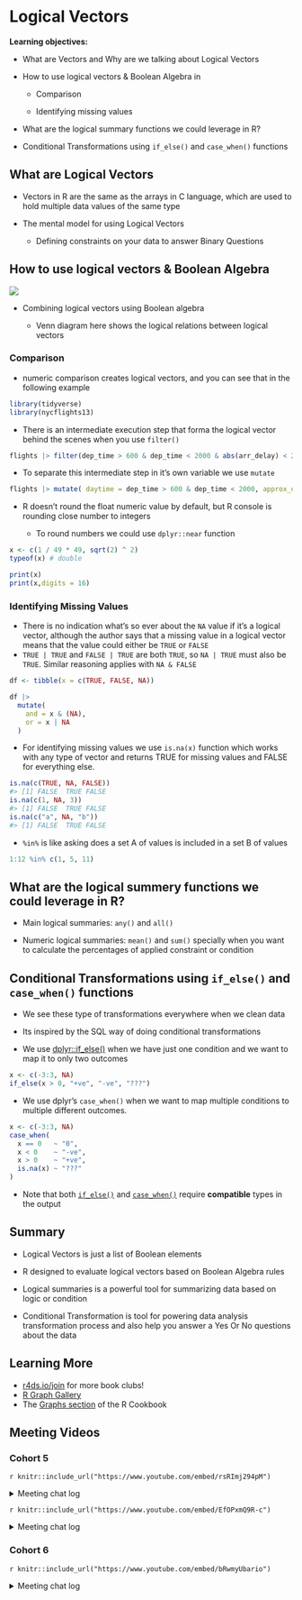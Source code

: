 # Logical Vectors

**Learning objectives:**

-   What are Vectors and Why are we talking about Logical Vectors

-   How to use logical vectors & Boolean Algebra in

    -   Comparison

    -   Identifying missing values

-   What are the logical summary functions we could leverage in R?

-   Conditional Transformations using `if_else()` and `case_when()` functions

## What are Logical Vectors

-   Vectors in R are the same as the arrays in C language, which are used to hold multiple data values of the same type

-   The mental model for using Logical Vectors

    -   Defining constraints on your data to answer Binary Questions

## How to use logical vectors & Boolean Algebra

![](images/14_venn_diagrams.png)

-   Combining logical vectors using Boolean algebra

    -   Venn diagram here shows the logical relations between logical vectors

### Comparison

-   numeric comparison creates logical vectors, and you can see that in the following example

```r
library(tidyverse)
library(nycflights13)
```

-   There is an intermediate execution step that forma the logical vector behind the scenes when you use `filter()`

```r
flights |> filter(dep_time > 600 & dep_time < 2000 & abs(arr_delay) < 20)
```

-   To separate this intermediate step in it's own variable we use `mutate`

```r
flights |> mutate( daytime = dep_time > 600 & dep_time < 2000, approx_ontime = abs(arr_delay) < 20, .keep = "used" )
```

-   R doesn't round the float numeric value by default, but R console is rounding close number to integers

    -   To round numbers we could use `dplyr::near` function

```r
x <- c(1 / 49 * 49, sqrt(2) ^ 2)
typeof(x) # double
```

```r
print(x)
print(x,digits = 16)

```

### Identifying Missing Values

-   There is no indication what's so ever about the `NA` value if it's a logical vector, although the author says that a missing value in a logical vector means that the value could either be `TRUE` or `FALSE`
-   `TRUE | TRUE` and `FALSE | TRUE` are both `TRUE`, so `NA | TRUE` must also be `TRUE`. Similar reasoning applies with `NA & FALSE`

```r
df <- tibble(x = c(TRUE, FALSE, NA))

df |> 
  mutate(
    and = x & (NA),
    or = x | NA
  )
```

-   For identifying missing values we use `is.na(x)` function which works with any type of vector and returns TRUE for missing values and FALSE for everything else.

```r
is.na(c(TRUE, NA, FALSE))
#> [1] FALSE  TRUE FALSE
is.na(c(1, NA, 3))
#> [1] FALSE  TRUE FALSE
is.na(c("a", NA, "b"))
#> [1] FALSE  TRUE FALSE
```

-   `%in%` is like asking does a set A of values is included in a set B of values

```r
1:12 %in% c(1, 5, 11)
```

## What are the logical summery functions we could leverage in R?

-   Main logical summaries: `any()` and `all()`

-   Numeric logical summaries: `mean()` and `sum()` specially when you want to calculate the percentages of applied constraint or condition

## Conditional Transformations using `if_else()` and `case_when()` functions

-   We see these type of transformations everywhere when we clean data

-   Its inspired by the SQL way of doing conditional transformations

-   We use [dplyr::if_else()](https://dplyr.tidyverse.org/reference/if_else.html) when we have just one condition and we want to map it to only two outcomes

```r
x <- c(-3:3, NA)
if_else(x > 0, "+ve", "-ve", "???")
```

-   We use dplyr's `case_when()` when we want to map multiple conditions to multiple different outcomes.

```r
x <- c(-3:3, NA)
case_when(
  x == 0   ~ "0",
  x < 0    ~ "-ve", 
  x > 0    ~ "+ve",
  is.na(x) ~ "???"
)
```

-   Note that both [`if_else()`](https://dplyr.tidyverse.org/reference/if_else.html) and [`case_when()`](https://dplyr.tidyverse.org/reference/case_when.html) require **compatible** types in the output

## Summary

-   Logical Vectors is just a list of Boolean elements

-   R designed to evaluate logical vectors based on Boolean Algebra rules

-   Logical summaries is a powerful tool for summarizing data based on logic or condition

-   Conditional Transformation is tool for powering data analysis transformation process and also help you answer a Yes Or No questions about the data

## Learning More

-   [r4ds.io/join](r4ds.io/join) for more book clubs!
-   [R Graph Gallery](https://www.r-graph-gallery.com/ggplot2-package.html)
-   The [Graphs section](http://www.cookbook-r.com/Graphs/) of the R Cookbook

## Meeting Videos

### Cohort 5

`r knitr::include_url("https://www.youtube.com/embed/rsRImj294pM")`

<details>
  <summary> Meeting chat log </summary>
  
```
00:39:35	Jon Harmon (jonthegeek):	.Machine$double.eps
00:40:36	Jon Harmon (jonthegeek):	> .Machine$integer.max
[1] 2147483647
00:41:23	Federica Gazzelloni:	?`.Machine`
00:42:11	Ryan Metcalf:	Some really fun reading about CPU “inner” workings: https://www.geeksforgeeks.org/computer-organization-von-neumann-architecture/
00:42:35	Jon Harmon (jonthegeek):	> typeof(.Machine$integer.max + 1)
[1] "double"
00:42:55	Jon Harmon (jonthegeek):	> .Machine$integer.max + 1L
[1] NA
Warning message:
In .Machine$integer.max + 1L : NAs produced by integer overflow
00:43:52	Becki R. (she/her):	thanks for the link, Ryan!
00:44:44	Jon Harmon (jonthegeek):	> sqrt(2)**2 == 2
[1] FALSE
00:45:16	Jon Harmon (jonthegeek):	> dplyr::near(sqrt(2)**2, 2)
[1] TRUE
00:57:52	Ryan Metcalf:	Not directly related to Cache or RAM….But similar. It is where you get FAT, FAT32, NTFS, ExFat, EXT, EXT3, etc…etc… there are hundreds of file allocation.
00:59:29	Sandra Muroy:	thanks Ryan!
01:02:08	Becki R. (she/her):	I'm finding the info on computer architecture (?) fascinating so I appreciate the detour.
01:03:05	Sandra Muroy:	I'm glad :)
01:10:01	Ryan Metcalf:	I think I just had an epiphany!!! Is this were the “Big Endian” and “Little Endian” comes in? The leading bit representing positive and negative?
01:10:27	Jon Harmon (jonthegeek):	> typeof(0L)
[1] "integer"
01:12:42	Jon Harmon (jonthegeek):	> .Machine$double.xmax
[1] 1.797693e+308
01:15:53	Jon Harmon (jonthegeek):	> 1:10 + 1
 [1]  2  3  4  5  6  7  8  9 10 11
01:16:19	Jon Harmon (jonthegeek):	> 1:10 + 2:11
 [1]  3  5  7  9 11 13 15 17 19 21
```
</details>

`r knitr::include_url("https://www.youtube.com/embed/EfOPxmQ9R-c")`

<details>
  <summary> Meeting chat log </summary>
  
```
00:03:09	Becki R. (she/her):	I have a buzz in my audio so I'm staying muted.
00:30:48	Federica Gazzelloni:	http://adv-r.had.co.nz/Subsetting.html
00:33:31	Jon Harmon (jonthegeek):	mtcars["mpg"]
mtcars[["mpg"]]
00:35:19	Jon Harmon (jonthegeek):	months <- purrr::set_names(month.name, month.abb)
00:35:40	Jon Harmon (jonthegeek):	months["Jan"]
00:35:46	Jon Harmon (jonthegeek):	Jan 
"January"
00:36:10	Jon Harmon (jonthegeek):	> months[["Jan"]]
[1] "January"
00:38:28	Federica Gazzelloni:	it acts like unlist()
00:38:48	Jon Harmon (jonthegeek):	> unlist(mtcars["mpg"])
 mpg1  mpg2  mpg3  mpg4  mpg5  mpg6  mpg7  mpg8  mpg9 mpg10 mpg11 mpg12 mpg13 mpg14 
 21.0  21.0  22.8  21.4  18.7  18.1  14.3  24.4  22.8  19.2  17.8  16.4  17.3  15.2 
mpg15 mpg16 mpg17 mpg18 mpg19 mpg20 mpg21 mpg22 mpg23 mpg24 mpg25 mpg26 mpg27 mpg28 
 10.4  10.4  14.7  32.4  30.4  33.9  21.5  15.5  15.2  13.3  19.2  27.3  26.0  30.4 
mpg29 mpg30 mpg31 mpg32 
 15.8  19.7  15.0  21.4
00:39:13	Jon Harmon (jonthegeek):	> unname(unlist(mtcars["mpg"]))
 [1] 21.0 21.0 22.8 21.4 18.7 18.1 14.3 24.4 22.8 19.2 17.8 16.4 17.3 15.2 10.4 10.4
[17] 14.7 32.4 30.4 33.9 21.5 15.5 15.2 13.3 19.2 27.3 26.0 30.4 15.8 19.7 15.0 21.4
00:39:29	Jon Harmon (jonthegeek):	single <- mtcars["mpg"]
00:39:50	Jon Harmon (jonthegeek):	> attributes(single) <- NULL
> single
[[1]]
 [1] 21.0 21.0 22.8 21.4 18.7 18.1 14.3 24.4 22.8 19.2 17.8 16.4 17.3 15.2 10.4 10.4
[17] 14.7 32.4 30.4 33.9 21.5 15.5 15.2 13.3 19.2 27.3 26.0 30.4 15.8 19.7 15.0 21.4
00:42:51	Jon Harmon (jonthegeek):	> str(months[[1]])
 chr "January"
> str(months[1])
 Named chr "January"
 - attr(*, "names")= chr "Jan"
00:43:41	Jon Harmon (jonthegeek):	?`[`
00:44:15	Jon Harmon (jonthegeek):	The most important distinction between [, [[ and $ is that the [ can select more than one element whereas the other two select a single element.
00:47:28	Ryan Metcalf:	BRB
00:56:31	Jon Harmon (jonthegeek):	The tangent I obsessed on just now:
> pillar:::glimpse.default
function (x, width = NULL, max.level = 3, ...) 
{
    str(x, width = get_width_glimpse(width), max.level = max.level, 
        ...)
    invisible(x)
}

(huh, "glimpse" technically comes from the {pillar} package)
01:12:09	Jon Harmon (jonthegeek):	> round(c(1.5, 2.5, 3.5, 4.5))
[1] 2 2 4 4
01:14:08	Jon Harmon (jonthegeek):	Note that for rounding off a 5, the IEC 60559 standard (see also ‘IEEE 754’) is expected to be used, ‘go to the even digit’. Therefore round(0.5) is 0 and round(-1.5) is -2. However, this is dependent on OS services and on representation error (since e.g. 0.15 is not represented exactly, the rounding rule applies to the represented number and not to the printed number, and so round(0.15, 1) could be either 0.1 or 0.2).
```
</details>

### Cohort 6

`r knitr::include_url("https://www.youtube.com/embed/bRwmyUbario")`

<details>
  <summary> Meeting chat log </summary>
  
```
00:36:56	Daniel Adereti:	Lucky I am not a python user. lol
00:37:05	Marielena Soilemezidi:	😂
00:38:03	Marielena Soilemezidi:	python will come and get you too, Daniel!
00:38:18	Daniel Adereti:	lol! can't avoid it!
00:42:11	Daniel Adereti:	Unfortunately, we have a strict 18 mins to end the lessons, let's see where we end up. Thanks
```
</details>

